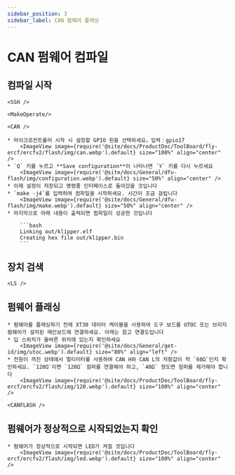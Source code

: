 ```yaml
---
sidebar_position: 3
sidebar_label: CAN 펌웨어 플래싱
---
```




# CAN 펌웨어 컴파일

## 컴파일 시작

    <SSH />

    <MakeOperate/>

    <CAN />

    * 마이크로컨트롤러 시작 시 설정할 GPIO 핀을 선택하세요，입력：gpio17
        <ImageView image={require('@site/docs/ProductDoc/ToolBoard/fly-ercf/ercfv2/flash/img/can.webp').default} size="100%" align="center" />
    * `Q` 키를 누르고 **Save configuration**이 나타나면 `Y` 키를 다시 누르세요
        <ImageView image={require('@site/docs/General/dfu-flash/img/configuration.webp').default} size="50%" align="center" />
    * 이제 설정이 저장되고 명령줄 인터페이스로 돌아갔을 것입니다
    * `make -j4`를 입력하여 컴파일을 시작하세요. 시간이 조금 걸립니다
        <ImageView image={require('@site/docs/General/dfu-flash/img/make.webp').default} size="50%" align="center" />
    * 마지막으로 아래 내용이 출력되면 컴파일이 성공한 것입니다

        ```bash
        Linking out/klipper.elf
        Creating hex file out/klipper.bin
        ```

## 장치 검색

    <LS />


## 펌웨어 플래싱

    * 펌웨어를 플래싱하기 전에 XT30 데이터 케이블을 사용하여 도구 보드를 UTOC 또는 브리지 펌웨어가 설치된 메인보드에 연결하세요. 아래는 참고 연결도입니다
    * 딥 스위치가 올바른 위치에 있는지 확인하세요
        <ImageView image={require('@site/docs/General/get-id/img/utoc.webp').default} size="80%" align="left" />
    * 전원이 꺼진 상태에서 멀티미터를 사용하여 CAN H와 CAN L의 저항값이 약 `60Ω`인지 확인하세요. `120Ω`이면 `120Ω` 점퍼를 연결해야 하고, `40Ω` 정도면 점퍼를 제거해야 합니다
        <ImageView image={require('@site/docs/ProductDoc/ToolBoard/fly-ercf/ercfv2/flash/img/120.webp').default} size="100%" align="center" />

    <CANFLASH />

## 펌웨어가 정상적으로 시작되었는지 확인

    * 펌웨어가 정상적으로 시작되면 LED가 켜질 것입니다
        <ImageView image={require('@site/docs/ProductDoc/ToolBoard/fly-ercf/ercfv2/flash/img/led.webp').default} size="100%" align="center" />

